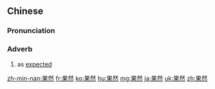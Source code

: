 ==Chinese==
{{zh-forms}}

===Pronunciation===
{{zh-pron
|m=guǒrán
|c=gwo2 jin4
|h=pfs=kó-yèn
|mn=kó-jiân/kó-liân
|ma=Zh-guorán.ogg
|cat=adv
}}

===Adverb===
{{zh-adv}}

# as [[expected]]
#: {{zh-x|果然 不 出 我 所 料|just as I expected}}

{{zh-cat|Elementary}}

[[zh-min-nan:果然]]
[[fr:果然]]
[[ko:果然]]
[[hu:果然]]
[[mg:果然]]
[[ja:果然]]
[[uk:果然]]
[[zh:果然]]